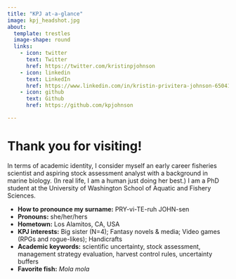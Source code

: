 ```yaml
---
title: "KPJ at-a-glance"
image: kpj_headshot.jpg
about:
  template: trestles
  image-shape: round
  links:
    - icon: twitter
      text: Twitter
      href: https://twitter.com/kristinpjohnson
    - icon: linkedin
      text: LinkedIn
      href: https://www.linkedin.com/in/kristin-privitera-johnson-65041a69
    - icon: github
      text: Github
      href: https://github.com/kpjohnson

---
```


# Thank you for visiting!

In terms of academic identity, I consider myself an early career fisheries scientist and aspiring stock assessment analyst with a background in marine biology. (In real life, I am a human just doing her best.) I am a PhD student at the University of Washington School of Aquatic and Fishery Sciences.

- **How to pronounce my surname:** PRY-vi-TE-ruh JOHN-sen
- **Pronouns:** she/her/hers
- **Hometown:** Los Alamitos, CA, USA​
- **KPJ interests:** Big sister (N=4); Fantasy novels & media; Video games (RPGs and rogue-likes); Handicrafts
- **Academic keywords:** scientific uncertainty, stock assessment, management strategy evaluation, harvest control rules, uncertainty buffers
- **Favorite fish:** *Mola mola*